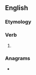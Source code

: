 ==English==

===Etymology===
{{suffix|en|use|eth}}

===Verb===
{{head|en|verb form}}

# {{en-archaic third-person singular of|use}}

===Anagrams===
* {{anagrams|en|Shute|shute|sueth}}